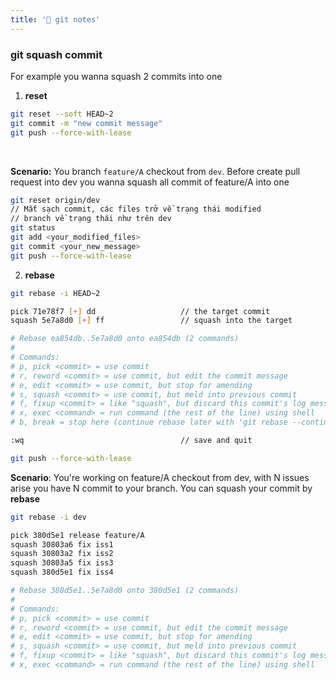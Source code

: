 ```yaml
---
title: '🐙 git notes'
---
```


### git squash commit
For example you wanna squash 2 commits into one

1. **reset**
```bash
git reset --soft HEAD~2
git commit -m "new commit message"
git push --force-with-lease
```

<br/>

**Scenario:** You branch `feature/A` checkout from `dev`. Before create pull request into dev you wanna squash all commit of feature/A into one
```bash
git reset origin/dev
// Mất sạch commit, các files trở về trạng thái modified
// branch về trạng thái như trên dev
git status
git add <your_modified_files>
git commit <your_new_message>
git push --force-with-lease
```

2. **rebase**

```bash
git rebase -i HEAD~2

pick 71e78f7 [+] dd                   // the target commit
squash 5e7a8d0 [+] ff                 // squash into the target

# Rebase ea854db..5e7a8d0 onto ea854db (2 commands)
#
# Commands:
# p, pick <commit> = use commit
# r, reword <commit> = use commit, but edit the commit message
# e, edit <commit> = use commit, but stop for amending
# s, squash <commit> = use commit, but meld into previous commit
# f, fixup <commit> = like "squash", but discard this commit's log message
# x, exec <command> = run command (the rest of the line) using shell
# b, break = stop here (continue rebase later with 'git rebase --continue')

:wq                                   // save and quit

git push --force-with-lease
```

**Scenario**: You're working on feature/A checkout from dev, with N issues arise you have N commit to your branch. You can squash your commit by **rebase**

```bash
git rebase -i dev

pick 380d5e1 release feature/A
squash 30803a6 fix iss1
squash 30803a2 fix iss2
squash 30803a5 fix iss3
squash 380d5e1 fix iss4

# Rebase 380d5e1..5e7a8d0 onto 380d5e1 (2 commands)
#
# Commands:
# p, pick <commit> = use commit
# r, reword <commit> = use commit, but edit the commit message
# e, edit <commit> = use commit, but stop for amending
# s, squash <commit> = use commit, but meld into previous commit
# f, fixup <commit> = like "squash", but discard this commit's log message
# x, exec <command> = run command (the rest of the line) using shell
```
